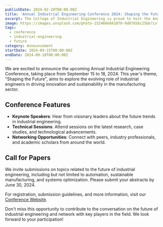 ```yaml
---
publishDate: 2024-02-20T00:00:00Z
title: 'Annual Industrial Engineering Conference 2024: Shaping the Future'
excerpt: The College of Industrial Engineering is proud to host the Annual Industrial Engineering Conference, focusing on "Shaping the Future" of the industry. Join us for this premier event.
image: https://images.unsplash.com/photo-1524666041070-9d87656c25bb?ixlib=rb-4.0.3&ixid=M3wxMjA3fDB8MHxwaG90by1wYWge&auto=format&fit=crop&w=2070&q=80
tags:
  - conference
  - industrial-engineering
  - future
category: Announcement
startDate: 2024-09-15T00:00:00Z
endDate: 2024-09-18T00:00:00Z
---
```


We are excited to announce the upcoming Annual Industrial Engineering Conference, taking place from September 15 to 18, 2024. This year's theme, "Shaping the Future", aims to explore the evolving role of industrial engineers in driving innovation and sustainability in the manufacturing sector.

## Conference Features

- **Keynote Speakers**: Hear from visionary leaders about the future trends in industrial engineering.
- **Technical Sessions**: Attend sessions on the latest research, case studies, and technological advancements.
- **Networking Opportunities**: Connect with peers, industry professionals, and academic scholars from around the world.

## Call for Papers

We invite submissions on topics related to the future of industrial engineering, including but not limited to automation, sustainable manufacturing, and systems optimization. Please submit your abstracts by June 30, 2024.

For registration, submission guidelines, and more information, visit our [Conference Website](#).

Don't miss this opportunity to contribute to the conversation on the future of industrial engineering and network with key players in the field. We look forward to your participation!
